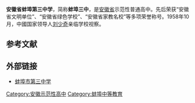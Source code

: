 {{coord|32|56|48.50|N|117|22|52.76|E|display=title}}
'''安徽省蚌埠第三中学'''，简称'''蚌埠三中'''，是[[安徽省|安徽省]]示范性普通高中。先后荣获“安徽省文明单位”、“安徽省绿色学校”、“安徽省家教名校”等多项荣誉称号。1958年10月，中國国家领导人[[刘少奇|刘少奇]]亲临学校视察。

==参考文献==
{{reflist}}

==外部链接==
*[http://www.ahbbsz.cn/ 蚌埠市第三中学] {{Wayback|url=http://www.ahbbsz.cn/ |date=20210121205137 }}

{{安徽省示范性普通高级中学}}
[[Category:安徽示范性高中|Category:安徽示范性高中]]
[[Category:蚌埠中等教育|Category:蚌埠中等教育]]